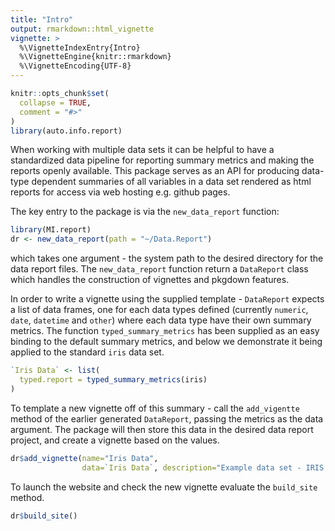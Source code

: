 ```yaml
---
title: "Intro"
output: rmarkdown::html_vignette
vignette: >
  %\VignetteIndexEntry{Intro}
  %\VignetteEngine{knitr::rmarkdown}
  %\VignetteEncoding{UTF-8}
---
```


```r
knitr::opts_chunk$set(
  collapse = TRUE,
  comment = "#>"
)
library(auto.info.report)
```

When working with multiple data sets it can be helpful to have a standardized 
data pipeline for reporting summary metrics and making the reports openly 
available.  This package serves as an API for producing data-type dependent 
summaries of all variables in a data set rendered as html reports for access 
via web hosting e.g. github pages.

The key entry to the package is via the `new_data_report` function: 

```r
library(MI.report)
dr <- new_data_report(path = "~/Data.Report")
```

which takes one argument - the system path to the desired directory for the 
data report files.  The `new_data_report` function return a `DataReport` class 
which handles the construction of vignettes and pkgdown features.

In order to write a vignette using the supplied template - `DataReport` expects
a list of data frames, one for each data types defined (currently `numeric`, 
`date`,  `datetime` and `other`) where each data type have their own summary 
metrics.  The function `typed_summary_metrics` has been supplied as an easy 
binding to the default summary metrics, and below we demonstrate it being 
applied to the standard `iris` data set.

``` r
`Iris Data` <- list(
  typed.report = typed_summary_metrics(iris)
)
``` 

To template a new vignette off of this summary - call the `add_vigentte` method
of the earlier generated `DataReport`, passing the metrics as the data argument.
The package will then store this data in the desired data report project, and 
create a vignette based on the values.

``` r
dr$add_vignette(name="Iris Data", 
                data=`Iris Data`, description="Example data set - IRIS ")
```

To launch the website and check the new vignette  evaluate the `build_site`
method.

``` r
dr$build_site()
```
